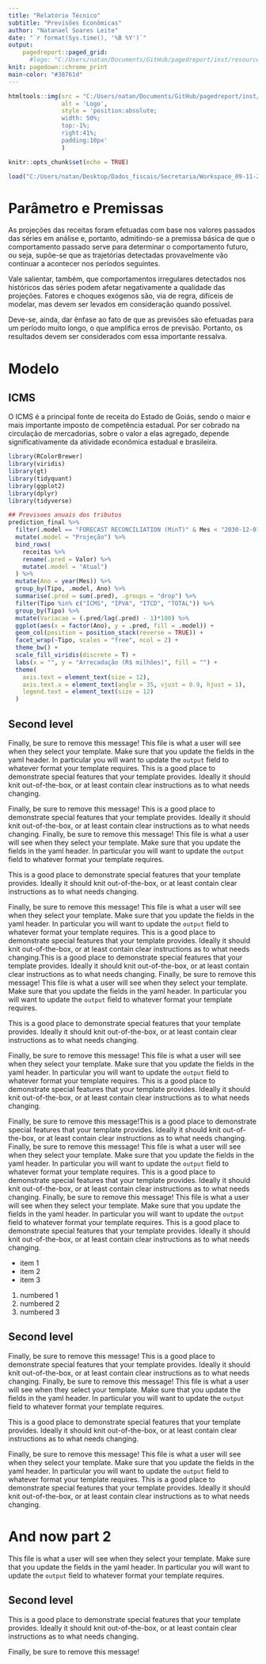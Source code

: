 ```yaml
---
title: "Relatório Técnico"
subtitle: "Previsões Econômicas"
author: "Natanael Soares Leite"
date: "`r format(Sys.time(), '%B %Y')`"
output: 
    pagedreport::paged_grid:
      #logo: "C:/Users/natan/Documents/GitHub/pagedreport/inst/resources/img/Logo.png"
knit: pagedown::chrome_print
main-color: "#38761d"
---
```


```r
htmltools::img(src = "C:/Users/natan/Documents/GitHub/pagedreport/inst/resources/img/Logo.png", 
               alt = 'Logo',
               style = 'position:absolute;
               width: 50%;
               top:-1%;
               right:41%;
               padding:10px'
               ) 

```

```r
knitr::opts_chunk$set(echo = TRUE)

load("C:/Users/natan/Desktop/Dados_fiscais/Secretaria/Workspace_09-11-2022_v1.RData")
```

# Parâmetro e Premissas {-}

As projeções das receitas foram efetuadas com base nos valores passados das séries em análise e, portanto, admitindo-se a premissa básica de que o comportamento passado serve para determinar o comportamento futuro, ou seja, supõe-se que as trajetórias detectadas provavelmente vão continuar a acontecer nos períodos seguintes.

Vale salientar, também, que comportamentos irregulares detectados nos históricos das séries podem afetar negativamente a qualidade das projeções. Fatores e choques exógenos são, via de regra, difíceis de modelar, mas devem ser levados em consideração quando possível.

Deve-se, ainda, dar ênfase ao fato de que as previsões são efetuadas para um período muito longo, o que amplifica erros de previsão. Portanto, os resultados devem ser considerados com essa importante ressalva.

# Modelo {-}

## ICMS {-}

O ICMS é a principal fonte de receita do Estado de Goiás, sendo o maior e mais importante imposto de competência estadual. Por ser cobrado na circulação de mercadorias, sobre o valor a elas agregado, depende significativamente da atividade econômica estadual e brasileira.

```r
library(RColorBrewer)
library(viridis)
library(gt)
library(tidyquant)
library(ggplot2)
library(dplyr)
library(tidyverse)

## Previsoes anuais dos tributos 
prediction_final %>%
  filter(.model == "FORECAST RECONCILIATION (MinT)" & Mes < "2030-12-01") %>%
  mutate(.model = "Projeção") %>%
  bind_rows(
    receitas %>%
    rename(.pred = Valor) %>%
    mutate(.model = "Atual")
  ) %>%
  mutate(Ano = year(Mes)) %>%
  group_by(Tipo, .model, Ano) %>%
  summarise(.pred = sum(.pred), .groups = "drop") %>%
  filter(Tipo %in% c("ICMS", "IPVA", "ITCD", "TOTAL")) %>%
  group_by(Tipo) %>%
  mutate(Variacao = (.pred/lag(.pred) - 1)*100) %>%
  ggplot(aes(x = factor(Ano), y = .pred, fill = .model)) +
  geom_col(position = position_stack(reverse = TRUE)) +
  facet_wrap(~Tipo, scales = "free", ncol = 2) +
  theme_bw() +
  scale_fill_viridis(discrete = T) +
  labs(x = "", y = "Arrecadação (R$ milhões)", fill = "") +
  theme(
    axis.text = element_text(size = 12),
    axis.text.x = element_text(angle = 35, vjust = 0.9, hjust = 1),
    legend.text = element_text(size = 12)
  )
```


## Second level {-}

Finally, be sure to remove this message!
This file is what a user will see when they select your template. Make sure that you update the fields in the yaml header. In particular you will want to update the `output` field to whatever format your template requires.
This is a good place to demonstrate special features that your template provides. Ideally it should knit out-of-the-box, or at least contain clear instructions as to what needs changing.

Finally, be sure to remove this message! This is a good place to demonstrate special features that your template provides. Ideally it should knit out-of-the-box, or at least contain clear instructions as to what needs changing.
Finally, be sure to remove this message!
This file is what a user will see when they select your template. Make sure that you update the fields in the yaml header. In particular you will want to update the `output` field to whatever format your template requires.

This is a good place to demonstrate special features that your template provides. Ideally it should knit out-of-the-box, or at least contain clear instructions as to what needs changing.

Finally, be sure to remove this message!
This file is what a user will see when they select your template. Make sure that you update the fields in the yaml header. In particular you will want to update the `output` field to whatever format your template requires.
This is a good place to demonstrate special features that your template provides. Ideally it should knit out-of-the-box, or at least contain clear instructions as to what needs changing.This is a good place to demonstrate special features that your template provides. Ideally it should knit out-of-the-box, or at least contain clear instructions as to what needs changing.
Finally, be sure to remove this message!
This file is what a user will see when they select your template. Make sure that you update the fields in the yaml header. In particular you will want to update the `output` field to whatever format your template requires.

This is a good place to demonstrate special features that your template provides. Ideally it should knit out-of-the-box, or at least contain clear instructions as to what needs changing.

Finally, be sure to remove this message!
This file is what a user will see when they select your template. Make sure that you update the fields in the yaml header. In particular you will want to update the `output` field to whatever format your template requires.
This is a good place to demonstrate special features that your template provides. Ideally it should knit out-of-the-box, or at least contain clear instructions as to what needs changing.

Finally, be sure to remove this message!This is a good place to demonstrate special features that your template provides. Ideally it should knit out-of-the-box, or at least contain clear instructions as to what needs changing.
Finally, be sure to remove this message!
This file is what a user will see when they select your template. Make sure that you update the fields in the yaml header. In particular you will want to update the `output` field to whatever format your template requires.
This is a good place to demonstrate special features that your template provides. Ideally it should knit out-of-the-box, or at least contain clear instructions as to what needs changing.
Finally, be sure to remove this message!
This file is what a user will see when they select your template. Make sure that you update the fields in the yaml header. In particular you will want to update the `output` field to whatever format your template requires.
This is a good place to demonstrate special features that your template provides. Ideally it should knit out-of-the-box, or at least contain clear instructions as to what needs changing.


+ item 1
+ item 2
+ item 3

1. numbered 1
2. numbered 2
3. numbered 3


## Second level {-}

Finally, be sure to remove this message!
This is a good place to demonstrate special features that your template provides. Ideally it should knit out-of-the-box, or at least contain clear instructions as to what needs changing.
Finally, be sure to remove this message!
This file is what a user will see when they select your template. Make sure that you update the fields in the yaml header. In particular you will want to update the `output` field to whatever format your template requires.

This is a good place to demonstrate special features that your template provides. Ideally it should knit out-of-the-box, or at least contain clear instructions as to what needs changing.

Finally, be sure to remove this message!
This file is what a user will see when they select your template. Make sure that you update the fields in the yaml header. In particular you will want to update the `output` field to whatever format your template requires.
This is a good place to demonstrate special features that your template provides. Ideally it should knit out-of-the-box, or at least contain clear instructions as to what needs changing.

# And now part 2 {-}

This file is what a user will see when they select your template. Make sure that you update the fields in the yaml header. In particular you will want to update the `output` field to whatever format your template requires.

## Second level {-}

This is a good place to demonstrate special features that your template provides. Ideally it should knit out-of-the-box, or at least contain clear instructions as to what needs changing.

Finally, be sure to remove this message!
